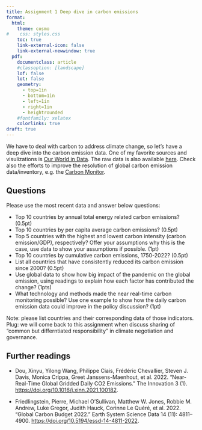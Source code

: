 ```yaml
---
title: Assignment 1 Deep dive in carbon emissions
format: 
  html: 
    theme: cosmo
#    css: styles.css
    toc: true
    link-external-icon: false
    link-external-newwindow: true
  pdf: 
    documentclass: article
    #classoption: [landscape]
    lof: false
    lot: false
    geometry:
      - top=1in
      - bottom=1in
      - left=1in
      - right=1in
      - heightrounded
    #fontfamily: xelatex
    colorlinks: true
draft: true
---
```


We have to deal with carbon to address climate change, so let's have a deep dive into the carbon emission data. One of my favorite sources and visulizations is [Our World in Data](https://ourworldindata.org/co2-emissions). The raw data is also available [here](https://github.com/owid/co2-data/blob/master/owid-co2-data.csv). Check also the efforts to improve the resolution of global carbon emission data/inventory, e.g. the [Carbon Monitor](https://carbonmonitor.org/).

## Questions

Please use the most recent data and answer below questions:

- Top 10 countries by annual total energy related carbon emissions? (0.5pt)
- Top 10 countries by per capita average carbon emissions? (0.5pt)
- Top 5 countries with the highest and lowest carbon intensity (carbon emission/GDP), respectively? Offer your assumptions why this is the case, use data to show your assumptions if possible. (1pt)
- Top 10 countries by cumulative carbon emissions, 1750-2022? (0.5pt)
- List all countries that have consistently reduced its carbon emission since 2000? (0.5pt)
- Use global data to show how big impact of the pandemic on the global emission, using readings to explain how each factor has contributed the change? (1pts)
- What technology and methods made the near real-time carbon monitoring possible? Use one example to show how the daily carbon emission data could improve in the policy discussion? (1pt)

Note: please list countries and their corresponding data of those indicators.
Plug: we will come back to this assignment when discuss sharing of "common but differntiated responsibility" in climate negotiation and governance.

## Further readings

- Dou, Xinyu, Yilong Wang, Philippe Ciais, Frédéric Chevallier, Steven J. Davis, Monica Crippa, Greet Janssens-Maenhout, et al. 2022. “Near-Real-Time Global Gridded Daily CO2 Emissions.” The Innovation 3 (1). <https://doi.org/10.1016/j.xinn.2021.100182>.

- Friedlingstein, Pierre, Michael O’Sullivan, Matthew W. Jones, Robbie M. Andrew, Luke Gregor, Judith Hauck, Corinne Le Quéré, et al. 2022. “Global Carbon Budget 2022.” Earth System Science Data 14 (11): 4811–4900. <https://doi.org/10.5194/essd-14-4811-2022>.



